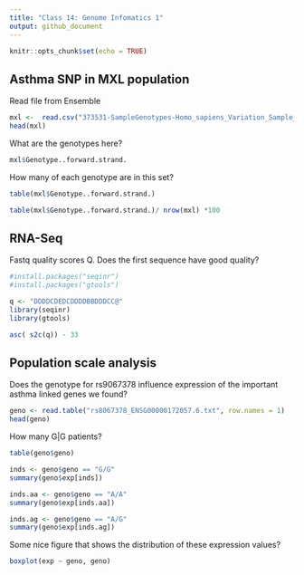 ```yaml
---
title: "Class 14: Genome Infomatics 1"
output: github_document
---
```


```r
knitr::opts_chunk$set(echo = TRUE)
```

## Asthma SNP in MXL population

Read file from Ensemble 


```r
mxl <-  read.csv("373531-SampleGenotypes-Homo_sapiens_Variation_Sample_rs8067378.csv")
head(mxl)
```

What are the genotypes here?
```r
mxl$Genotype..forward.strand.
```

How many of each genotype are in this set?
```r
table(mxl$Genotype..forward.strand.)
```

```r
table(mxl$Genotype..forward.strand.)/ nrow(mxl) *100
```

## RNA-Seq
Fastq quality scores 
Q. Does the first sequence have good quality?

```r
#install.packages("seqinr")
#install.packages("gtools")

q <- "DDDDCDEDCDDDDBBDDDCC@"
library(seqinr)
library(gtools)

asc( s2c(q)) - 33
```

## Population scale analysis 

Does the genotype for rs9067378 influence expression of the important asthma linked genes we found?
```r
geno <- read.table("rs8067378_ENSG00000172057.6.txt", row.names = 1)
head(geno)
```
How many G|G patients?
```r
table(geno$geno)
```

```r
inds <- geno$geno == "G/G"
summary(geno$exp[inds])
```

```r
inds.aa <- geno$geno == "A/A"
summary(geno$exp[inds.aa])
```

```r
inds.ag <- geno$geno == "A/G"
summary(geno$exp[inds.ag])
```

Some nice figure that shows the distribution of these expression values? 

```r
boxplot(exp ~ geno, geno)
```











